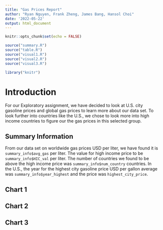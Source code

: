 ```yaml
---
title: "Gas Prices Report"
author: "Ryan Nguyen, Frank Zheng, James Bang, Hansol Choi"
date: '2022-05-22'
output: html_document
---
```


```r
knitr::opts_chunk$set(echo = FALSE)

source("summary.R")
source("table.R")
source("visual1.R")
source("visual2.R")
source("visual3.R")

library("knitr")
```

# Introduction

For our Exploratory assignment, we have decided to look at U.S. city gasoline prices and global gas prices to learn more about our data set. To look further into countries like the U.S., we chose to look more into high income countries to figure our the gas prices in this selected group.

## Summary Information

From our data set on worldwide gas prices USD per liter, we have found it is `summary_info$avg_gas` per liter. The value for high income price to be `summary_info$HIC_val` per liter. The number of countries we found to be above the high income price was `summary_info$num_country` countries. In the U.S., the year for the highest city gasoline price USD per gallon average was `summary_info$year_highest` and the price was `highest_city_price`.


## Chart 1

## Chart 2

## Chart 3
